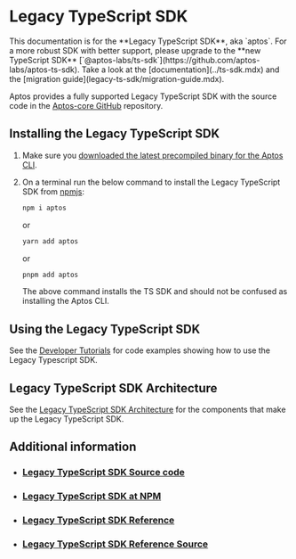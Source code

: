 
# Legacy TypeScript SDK

<Callout type="info">
This documentation is for the **Legacy TypeScript SDK**, aka `aptos`. For a more robust SDK with better support, please upgrade to the **new TypeScript SDK** [`@aptos-labs/ts-sdk`](https://github.com/aptos-labs/aptos-ts-sdk). Take a look at the [documentation](../ts-sdk.mdx) and the [migration guide](legacy-ts-sdk/migration-guide.mdx).
</Callout>

Aptos provides a fully supported Legacy TypeScript SDK with the source code in the [Aptos-core GitHub](https://github.com/aptos-labs/aptos-core/tree/main/ecosystem/typescript/sdk) repository.

## Installing the Legacy TypeScript SDK

1. Make sure you [downloaded the latest precompiled binary for the Aptos CLI](../../cli.mdx).
2. On a terminal run the below command to install the Legacy TypeScript SDK from [npmjs](https://www.npmjs.com/package/aptos):

   ```bash filename="Terminal"
   npm i aptos
   ```

   or

   ```bash filename="Terminal"
   yarn add aptos
   ```

   or

   ```bash filename="Terminal"
   pnpm add aptos
   ```

   <Callout type="info">
   The above command installs the TS SDK and should not be confused as installing the Aptos CLI.
   </Callout>

## Using the Legacy TypeScript SDK

See the [Developer Tutorials](../../tutorials.mdx) for code examples showing how to use the Legacy Typescript SDK.

## Legacy TypeScript SDK Architecture

See the [Legacy TypeScript SDK Architecture](legacy-ts-sdk/typescript-sdk-overview.mdx) for the components that make up the Legacy TypeScript SDK.

## Additional information

- ### [Legacy TypeScript SDK Source code](https://github.com/aptos-labs/aptos-core/tree/main/ecosystem/typescript/sdk)
- ### [Legacy TypeScript SDK at NPM](https://www.npmjs.com/package/aptos)
- ### [Legacy TypeScript SDK Reference](https://aptos-labs.github.io/ts-sdk-doc/)
- ### [Legacy TypeScript SDK Reference Source](https://github.com/aptos-labs/ts-sdk-doc)
